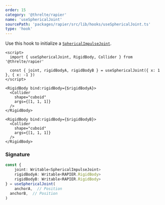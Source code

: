 ```yaml
---
order: 15
category: '@threlte/rapier'
name: 'useSphericalJoint'
sourcePath: 'packages/rapier/src/lib/hooks/useSphericalJoint.ts'
type: 'hook'
---
```


Use this hook to initialize a [`SphericalImpulseJoint`](https://rapier.rs/docs/user_guides/javascript/joints#spherical-joint).

```svelte
<script>
  import { useSphericalJoint, RigidBody, Collider } from '@threlte/rapier'

  const { joint, rigidBodyA, rigidBodyB } = useSphericalJoint({ x: 1 }, { x: -1 })
</script>

<RigidBody bind:rigidBody={$rigidBodyA}>
  <Collider
    shape="cuboid"
    args={[1, 1, 1]}
  />
</RigidBody>

<RigidBody bind:rigidBody={$rigidBodyB}>
  <Collider
    shape="cuboid"
    args={[1, 1, 1]}
  />
</RigidBody>
```

### Signature

```ts
const {
	joint: Writable<SphericalImpulseJoint>
	rigidBodyA: Writable<RAPIER.RigidBody>
	rigidBodyB: Writable<RAPIER.RigidBody>
} = useSphericalJoint(
	anchorA,  // Position
  anchorB,  // Position
)
```
